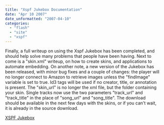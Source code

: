 ```yaml
---
title: "Xspf Jukebox Documentation"
date: "Apr 10 2007"
date_unformatted: "2007-04-10"
categories: 
  - "flash"
  - "site"
  - "xspf"
---
```


Finally, a full writeup on using the Xspf Jukebox has been completed, and should help solve many problems that people have been having. Next to come is a "skin.xml" writeup, on how to create skins, and applications to automate embedding. On another note, a new version of the Jukebox has been released, with minor bug fixes and a couple of changes: the player will no longer connect to Amazon to retrieve images unless the "findImage" variable is set to true. Id3 tags will be used if no creator, title, or annotation is present. The "skin\_url" is no longer the xml file, but the folder containing your skin. Single tracks now use the two parameters "track\_url" and "track\_title" in the place of "song\_url" and "song\_title". The download should be available in the next few days with the skins, or if you can't wait, it is already in the source download. 

[XSPF Jukebox](http://lacymorrow.com/projects/xspf)
